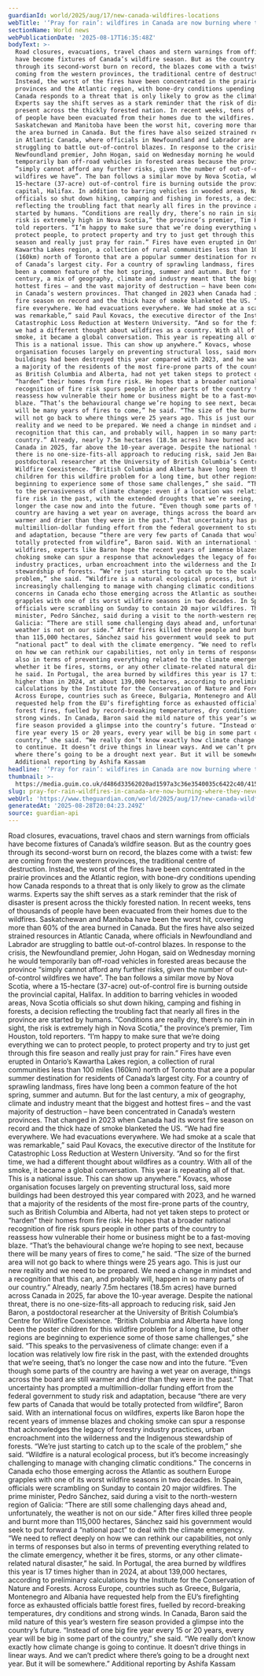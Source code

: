 ```yaml
---
guardianId: world/2025/aug/17/new-canada-wildfires-locations
webTitle: '‘Pray for rain’: wildfires in Canada are now burning where they never used to'
sectionName: World news
webPublicationDate: '2025-08-17T16:35:48Z'
bodyText: >-
  Road closures, evacuations, travel chaos and stern warnings from officials
  have become fixtures of Canada’s wildfire season. But as the country goes
  through its second-worst burn on record, the blazes come with a twist: few are
  coming from the western provinces, the traditional centre of destruction.
  Instead, the worst of the fires have been concentrated in the prairie
  provinces and the Atlantic region, with bone-dry conditions upending how
  Canada responds to a threat that is only likely to grow as the climate warms.
  Experts say the shift serves as a stark reminder that the risk of disaster is
  present across the thickly forested nation. In recent weeks, tens of thousands
  of people have been evacuated from their homes due to the wildfires.
  Saskatchewan and Manitoba have been the worst hit, covering more than 60% of
  the area burned in Canada. But the fires have also seized strained resources
  in Atlantic Canada, where officials in Newfoundland and Labrador are
  struggling to battle out-of-control blazes. In response to the crisis, the
  Newfoundland premier, John Hogan, said on Wednesday morning he would
  temporarily ban off-road vehicles in forested areas because the province
  “simply cannot afford any further risks, given the number of out-of-control
  wildfires we have”. The ban follows a similar move by Nova Scotia, where a
  15-hectare (37-acre) out-of-control fire is burning outside the provincial
  capital, Halifax. In addition to barring vehicles in wooded areas, Nova Scotia
  officials so shut down hiking, camping and fishing in forests, a decision
  reflecting the troubling fact that nearly all fires in the province are
  started by humans. “Conditions are really dry, there’s no rain in sight, the
  risk is extremely high in Nova Scotia,” the province’s premier, Tim Houston,
  told reporters. “I’m happy to make sure that we’re doing everything we can to
  protect people, to protect property and try to just get through this fire
  season and really just pray for rain.” Fires have even erupted in Ontario’s
  Kawartha Lakes region, a collection of rural communities less than 100 miles
  (160km) north of Toronto that are a popular summer destination for residents
  of Canada’s largest city. For a country of sprawling landmass, fires have long
  been a common feature of the hot spring, summer and autumn. But for the last
  century, a mix of geography, climate and industry meant that the biggest and
  hottest fires – and the vast majority of destruction – have been concentrated
  in Canada’s western provinces. That changed in 2023 when Canada had its worst
  fire season on record and the thick haze of smoke blanketed the US. “We had
  fire everywhere. We had evacuations everywhere. We had smoke at a scale that
  was remarkable,” said Paul Kovacs, the executive director of the Institute for
  Catastrophic Loss Reduction at Western University. “And so for the first time,
  we had a different thought about wildfires as a country. With all of the
  smoke, it became a global conversation. This year is repeating all of that.
  This is a national issue. This can show up anywhere.” Kovacs, whose
  organisation focuses largely on preventing structural loss, said more
  buildings had been destroyed this year compared with 2023, and he warned that
  a majority of the residents of the most fire-prone parts of the country, such
  as British Columbia and Alberta, had not yet taken steps to protect or
  “harden” their homes from fire risk. He hopes that a broader national
  recognition of fire risk spurs people in other parts of the country to
  reassess how vulnerable their home or business might be to a fast-moving
  blaze. “That’s the behavioural change we’re hoping to see next, because there
  will be many years of fires to come,” he said. “The size of the burned area
  will not go back to where things were 25 years ago. This is just our new
  reality and we need to be prepared. We need a change in mindset and a
  recognition that this can, and probably will, happen in so many parts of our
  country.” Already, nearly 7.5m hectares (18.5m acres) have burned across
  Canada in 2025, far above the 10-year average. Despite the national threat,
  there is no one-size-fits-all approach to reducing risk, said Jen Baron, a
  postdoctoral researcher at the University of British Columbia’s Centre for
  Wildfire Coexistence. “British Columbia and Alberta have long been the poster
  children for this wildfire problem for a long time, but other regions are
  beginning to experience some of those same challenges,” she said. “This speaks
  to the pervasiveness of climate change: even if a location was relatively low
  fire risk in the past, with the extended droughts that we’re seeing, that’s no
  longer the case now and into the future. “Even though some parts of the
  country are having a wet year on average, things across the board are still
  warmer and drier than they were in the past.” That uncertainty has prompted a
  multimillion-dollar funding effort from the federal government to study risk
  and adaptation, because “there are very few parts of Canada that would be
  totally protected from wildfire”, Baron said. With an international focus on
  wildfires, experts like Baron hope the recent years of immense blazes and
  choking smoke can spur a response that acknowledges the legacy of forestry
  industry practices, urban encroachment into the wilderness and the Indigenous
  stewardship of forests. “We’re just starting to catch up to the scale of the
  problem,” she said. “Wildfire is a natural ecological process, but it’s become
  increasingly challenging to manage with changing climatic conditions.” The
  concerns in Canada echo those emerging across the Atlantic as southern Europe
  grapples with one of its worst wildfire seasons in two decades. In Spain,
  officials were scrambling on Sunday to contain 20 major wildfires. The prime
  minister, Pedro Sánchez, said during a visit to the north-western region of
  Galicia: “There are still some challenging days ahead and, unfortunately, the
  weather is not on our side.” After fires killed three people and burnt more
  than 115,000 hectares, Sánchez said his government would seek to put forward a
  “national pact” to deal with the climate emergency. “We need to reflect deeply
  on how we can rethink our capabilities, not only in terms of responses but
  also in terms of preventing everything related to the climate emergency,
  whether it be fires, storms, or any other climate-related natural disaster,”
  he said. In Portugal, the area burned by wildfires this year is 17 times
  higher than in 2024, at about 139,000 hectares, according to preliminary
  calculations by the Institute for the Conservation of Nature and Forests.
  Across Europe, countries such as Greece, Bulgaria, Montenegro and Albania have
  requested help from the EU’s firefighting force as exhausted officials battle
  forest fires, fuelled by record-breaking temperatures, dry conditions and
  strong winds. In Canada, Baron said the mild nature of this year’s western
  fire season provided a glimpse into the country’s future. “Instead of one big
  fire year every 15 or 20 years, every year will be big in some part of the
  country,” she said. “We really don’t know exactly how climate change is going
  to continue. It doesn’t drive things in linear ways. And we can’t predict
  where there’s going to be a drought next year. But it will be somewhere.”
  Additional reporting by Ashifa Kassam
headline: '‘Pray for rain’: wildfires in Canada are now burning where they never used to'
thumbnail: >-
  https://media.guim.co.uk/d486d33562020ad1597a3c36e3540035c6422c40/415_0_1480_1185/500.jpg
slug: pray-for-rain-wildfires-in-canada-are-now-burning-where-they-never-used-to
webUrl: 'https://www.theguardian.com/world/2025/aug/17/new-canada-wildfires-locations'
generatedAt: '2025-08-28T20:04:23.249Z'
source: guardian-api
---
```

Road closures, evacuations, travel chaos and stern warnings from officials have become fixtures of Canada’s wildfire season. But as the country goes through its second-worst burn on record, the blazes come with a twist: few are coming from the western provinces, the traditional centre of destruction. Instead, the worst of the fires have been concentrated in the prairie provinces and the Atlantic region, with bone-dry conditions upending how Canada responds to a threat that is only likely to grow as the climate warms. Experts say the shift serves as a stark reminder that the risk of disaster is present across the thickly forested nation. In recent weeks, tens of thousands of people have been evacuated from their homes due to the wildfires. Saskatchewan and Manitoba have been the worst hit, covering more than 60% of the area burned in Canada. But the fires have also seized strained resources in Atlantic Canada, where officials in Newfoundland and Labrador are struggling to battle out-of-control blazes. In response to the crisis, the Newfoundland premier, John Hogan, said on Wednesday morning he would temporarily ban off-road vehicles in forested areas because the province “simply cannot afford any further risks, given the number of out-of-control wildfires we have”. The ban follows a similar move by Nova Scotia, where a 15-hectare (37-acre) out-of-control fire is burning outside the provincial capital, Halifax. In addition to barring vehicles in wooded areas, Nova Scotia officials so shut down hiking, camping and fishing in forests, a decision reflecting the troubling fact that nearly all fires in the province are started by humans. “Conditions are really dry, there’s no rain in sight, the risk is extremely high in Nova Scotia,” the province’s premier, Tim Houston, told reporters. “I’m happy to make sure that we’re doing everything we can to protect people, to protect property and try to just get through this fire season and really just pray for rain.” Fires have even erupted in Ontario’s Kawartha Lakes region, a collection of rural communities less than 100 miles (160km) north of Toronto that are a popular summer destination for residents of Canada’s largest city. For a country of sprawling landmass, fires have long been a common feature of the hot spring, summer and autumn. But for the last century, a mix of geography, climate and industry meant that the biggest and hottest fires – and the vast majority of destruction – have been concentrated in Canada’s western provinces. That changed in 2023 when Canada had its worst fire season on record and the thick haze of smoke blanketed the US. “We had fire everywhere. We had evacuations everywhere. We had smoke at a scale that was remarkable,” said Paul Kovacs, the executive director of the Institute for Catastrophic Loss Reduction at Western University. “And so for the first time, we had a different thought about wildfires as a country. With all of the smoke, it became a global conversation. This year is repeating all of that. This is a national issue. This can show up anywhere.” Kovacs, whose organisation focuses largely on preventing structural loss, said more buildings had been destroyed this year compared with 2023, and he warned that a majority of the residents of the most fire-prone parts of the country, such as British Columbia and Alberta, had not yet taken steps to protect or “harden” their homes from fire risk. He hopes that a broader national recognition of fire risk spurs people in other parts of the country to reassess how vulnerable their home or business might be to a fast-moving blaze. “That’s the behavioural change we’re hoping to see next, because there will be many years of fires to come,” he said. “The size of the burned area will not go back to where things were 25 years ago. This is just our new reality and we need to be prepared. We need a change in mindset and a recognition that this can, and probably will, happen in so many parts of our country.” Already, nearly 7.5m hectares (18.5m acres) have burned across Canada in 2025, far above the 10-year average. Despite the national threat, there is no one-size-fits-all approach to reducing risk, said Jen Baron, a postdoctoral researcher at the University of British Columbia’s Centre for Wildfire Coexistence. “British Columbia and Alberta have long been the poster children for this wildfire problem for a long time, but other regions are beginning to experience some of those same challenges,” she said. “This speaks to the pervasiveness of climate change: even if a location was relatively low fire risk in the past, with the extended droughts that we’re seeing, that’s no longer the case now and into the future. “Even though some parts of the country are having a wet year on average, things across the board are still warmer and drier than they were in the past.” That uncertainty has prompted a multimillion-dollar funding effort from the federal government to study risk and adaptation, because “there are very few parts of Canada that would be totally protected from wildfire”, Baron said. With an international focus on wildfires, experts like Baron hope the recent years of immense blazes and choking smoke can spur a response that acknowledges the legacy of forestry industry practices, urban encroachment into the wilderness and the Indigenous stewardship of forests. “We’re just starting to catch up to the scale of the problem,” she said. “Wildfire is a natural ecological process, but it’s become increasingly challenging to manage with changing climatic conditions.” The concerns in Canada echo those emerging across the Atlantic as southern Europe grapples with one of its worst wildfire seasons in two decades. In Spain, officials were scrambling on Sunday to contain 20 major wildfires. The prime minister, Pedro Sánchez, said during a visit to the north-western region of Galicia: “There are still some challenging days ahead and, unfortunately, the weather is not on our side.” After fires killed three people and burnt more than 115,000 hectares, Sánchez said his government would seek to put forward a “national pact” to deal with the climate emergency. “We need to reflect deeply on how we can rethink our capabilities, not only in terms of responses but also in terms of preventing everything related to the climate emergency, whether it be fires, storms, or any other climate-related natural disaster,” he said. In Portugal, the area burned by wildfires this year is 17 times higher than in 2024, at about 139,000 hectares, according to preliminary calculations by the Institute for the Conservation of Nature and Forests. Across Europe, countries such as Greece, Bulgaria, Montenegro and Albania have requested help from the EU’s firefighting force as exhausted officials battle forest fires, fuelled by record-breaking temperatures, dry conditions and strong winds. In Canada, Baron said the mild nature of this year’s western fire season provided a glimpse into the country’s future. “Instead of one big fire year every 15 or 20 years, every year will be big in some part of the country,” she said. “We really don’t know exactly how climate change is going to continue. It doesn’t drive things in linear ways. And we can’t predict where there’s going to be a drought next year. But it will be somewhere.” Additional reporting by Ashifa Kassam
